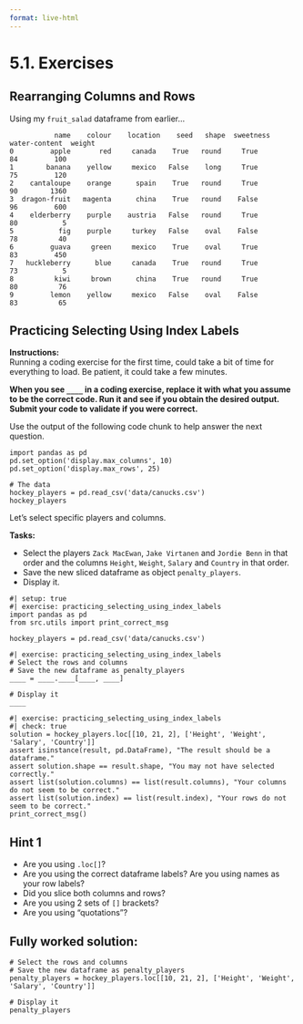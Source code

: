 ```yaml
---
format: live-html
---
```


<script src='../../src/quiz.js'></script>

# 5.1. Exercises

## Rearranging Columns and Rows

Using my `fruit_salad` dataframe from earlier...

```out
           name    colour    location    seed   shape  sweetness   water-content  weight
0         apple       red     canada    True   round     True          84         100
1        banana    yellow     mexico   False    long     True          75         120
2    cantaloupe    orange      spain    True   round     True          90        1360
3  dragon-fruit   magenta      china    True   round    False          96         600
4    elderberry    purple    austria   False   round     True          80           5
5           fig    purple     turkey   False    oval    False          78          40
6         guava     green     mexico    True    oval     True          83         450
7   huckleberry      blue     canada    True   round     True          73           5
8          kiwi     brown      china    True   round     True          80          76
9         lemon    yellow     mexico   False    oval    False          83          65
```

<div id='mcq1'></div>
<script>
    generateQuiz(
        'mcq1',
        'Question 1',
        'If I wanted to make a tropical salad and the recipe calls for <code>kiwi</code>, <code>cantaloupe</code> and <code>guava</code> in this order and I am only interested in columns ordered as <code>sweetness</code>, <code>weight</code>, <code>seed</code> and  <code>location</code>, what would my code look like?',
        {
        '<code>fruit_salad.loc[8, 2, 6:"sweetness", "weight", "seed", "location"]</code>': 'Unfortunately, this code has many errors in it.',
        '<code>fruit_salad.loc[[8, 2, 6]:["sweetness", "weight", "seed", "location"]]</code>': 'The way that the rows and columns are separated may need to be looked over.',
        '<code>fruit_salad.loc[[8, 2, 6], ["sweetness", "weight", "seed", "location"]]</code>': 'Yes, this looks right!',
        '<code>fruit_salad.loc[[2, 6, 8], ["location", "seed”, “sweetness", "weight"]]</code>': 'Remember we are rearranging here.',
        },
        '<code>fruit_salad.loc[[8, 2, 6], ["sweetness", "weight", "seed", "location"]]</code>',
    );
</script>

## Practicing Selecting Using Index Labels

**Instructions:**    
Running a coding exercise for the first time, could take a bit of time for everything to load. Be patient, it could take a few minutes. 

**When you see `____` in a coding exercise, replace it with what you assume to be the correct code. Run it and see if you obtain the desired output. Submit your code to validate if you were correct.**

Use the output of the following code chunk to help answer the next question.

```pyodide
import pandas as pd
pd.set_option('display.max_columns', 10)
pd.set_option('display.max_rows', 25)

# The data
hockey_players = pd.read_csv('data/canucks.csv')
hockey_players
```

Let's select specific players and columns.

**Tasks:**

- Select the players `Zack MacEwan`, `Jake Virtanen` and `Jordie Benn` in that order and the columns `Height`, `Weight`, `Salary` and `Country` in that order.
- Save the new sliced dataframe as object `penalty_players`.
- Display it.

```pyodide
#| setup: true
#| exercise: practicing_selecting_using_index_labels
import pandas as pd
from src.utils import print_correct_msg

hockey_players = pd.read_csv('data/canucks.csv')
```

```pyodide
#| exercise: practicing_selecting_using_index_labels
# Select the rows and columns 
# Save the new dataframe as penalty_players
____ = ____.____[____, ____]

# Display it
____
```

```pyodide
#| exercise: practicing_selecting_using_index_labels
#| check: true
solution = hockey_players.loc[[10, 21, 2], ['Height', 'Weight', 'Salary', 'Country']]
assert isinstance(result, pd.DataFrame), "The result should be a dataframe."
assert solution.shape == result.shape, "You may not have selected correctly."
assert list(solution.columns) == list(result.columns), "Your columns do not seem to be correct."
assert list(solution.index) == list(result.index), "Your rows do not seem to be correct."
print_correct_msg()
```

:::: { .hint exercise="practicing_selecting_using_index_labels" }
::: { .callout-note collapse="false" }

## Hint 1

- Are you using `.loc[]`?
- Are you using the correct dataframe labels? Are you using names as your row labels?
- Did you slice both columns and rows?
- Are you using 2 sets of `[]` brackets?
- Are you using "quotations"?

:::
::::

:::: { .solution exercise="practicing_selecting_using_index_labels" }
::: { .callout-tip collapse="false" }

## Fully worked solution:

```pyodide
# Select the rows and columns 
# Save the new dataframe as penalty_players
penalty_players = hockey_players.loc[[10, 21, 2], ['Height', 'Weight', 'Salary', 'Country']]

# Display it
penalty_players
```

:::
::::
